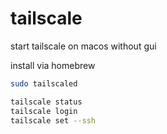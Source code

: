 # tailscale

start tailscale on macos without gui

install via homebrew

```sh
sudo tailscaled

tailscale status
tailscale login
tailscale set --ssh
```